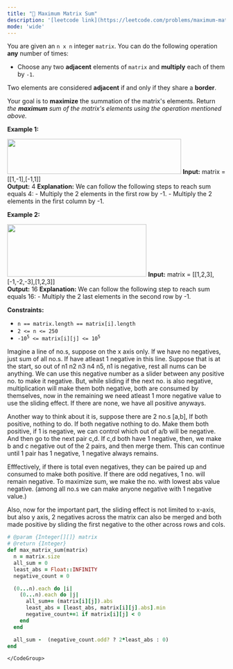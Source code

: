 ```yaml
---
title: "🧀 Maximum Matrix Sum"
description: '[leetcode link](https://leetcode.com/problems/maximum-matrix-sum/description/)'
mode: 'wide'
---
```

<Tabs>
  <Tab title="Question" icon="circle-question" iconType="regular">
    <Card>
      <p>You are given an <code>n x n</code> integer <code>matrix</code>. You can do the following operation <strong>any</strong> number of times:</p>  <ul>  <li>Choose any two <strong>adjacent</strong> elements of <code>matrix</code> and <strong>multiply</strong> each of them by <code>-1</code>.</li> </ul>  <p>Two elements are considered <strong>adjacent</strong> if and only if they share a <strong>border</strong>.</p>  <p>Your goal is to <strong>maximize</strong> the summation of the matrix&#39;s elements. Return <em>the <strong>maximum</strong> sum of the matrix&#39;s elements using the operation mentioned above.</em></p>   <p><strong class="example">Example 1:</strong></p> <img alt="" src="https://assets.leetcode.com/uploads/2021/07/16/pc79-q2ex1.png" style="width: 401px; height: 81px;" />  <strong>Input:</strong> matrix = [[1,-1],[-1,1]] <br/> <strong>Output:</strong> 4 <b>Explanation:</b> We can follow the following steps to reach sum equals 4: - Multiply the 2 elements in the first row by -1. - Multiply the 2 elements in the first column by -1.   <p><strong class="example">Example 2:</strong></p> <img alt="" src="https://assets.leetcode.com/uploads/2021/07/16/pc79-q2ex2.png" style="width: 321px; height: 121px;" />  <strong>Input:</strong> matrix = [[1,2,3],[-1,-2,-3],[1,2,3]] <br/> <strong>Output:</strong> 16 <b>Explanation:</b> We can follow the following step to reach sum equals 16: - Multiply the 2 last elements in the second row by -1.    <p><strong>Constraints:</strong></p>  <ul>  <li><code>n == matrix.length == matrix[i].length</code></li>  <li><code>2 &lt;= n &lt;= 250</code></li>  <li><code>-10<sup>5</sup> &lt;= matrix[i][j] &lt;= 10<sup>5</sup></code></li> </ul> 
    </Card>
  </Tab>
  <Tab title="Solution" icon="lightbulb" iconType="regular" >
    <Card>
      Imagine a line of no.s, suppose on the x axis only. If we have no negatives, just sum of all no.s. If have atleast 1 negative in this line.
Suppose that is at the start, so out of n1 n2 n3 n4 n5, n1 is negative, rest all nums can be anything. We can use this negative number as a slider between any positive no. to make it negative. But, while sliding if the next no. is also negative, multiplication will make them both negative, both are consumed by themselves, now in the remaining we need atleast 1 more negative value to use the sliding effect. If there are none, we have all positive anyways. 

Another way to think about it is, suppose there are 2 no.s [a,b], If both positive, nothing to do. If both negative nothing to do. Make them both positive, if 1 is negative, we can control which out of a/b will be negative. And then go to the next pair c,d. If c,d both have 1 negative, then, we make b and c negative out of the 2 pairs, and then merge them. This can continue until 1 pair has 1 negative, 1 negative always remains.

Efffectively, if there is total even negatives, they can be paired up and consumed to make both positive. If there are odd negatives, 1 no. will remain negative. To maximize sum, we make the no. with lowest abs value negative. (among all no.s we can make anyone negative with 1 negative value.)

Also, now for the important part, the sliding effect is not limited to x-axis, but also y axis,  2 negatives across the matrix can also be merged and both made positive by sliding the first negative to the other across rows and cols.
</Card>
  <Expandable title="code">
    <CodeGroup dropdown>
```ruby title="Maximum Matrix Sum" lines
# @param {Integer[][]} matrix
# @return {Integer}
def max_matrix_sum(matrix)
  n = matrix.size
  all_sum = 0
  least_abs = Float::INFINITY
  negative_count = 0

  (0...n).each do |i|
    (0...n).each do |j|
      all_sum+= (matrix[i][j]).abs
      least_abs = [least_abs, matrix[i][j].abs].min
      negative_count+=1 if matrix[i][j] < 0
    end
  end

  all_sum -  (negative_count.odd? ? 2*least_abs : 0)
end
```
    </CodeGroup>
  </Expandable>
  </Tab>
</Tabs>